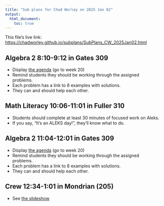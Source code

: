 ```yaml
---
title: "Sub plans for Chad Worley on 2025 Jan 02"
output: 
  html_document:
    toc: true
---
```


This file's live link: [https://chadworley.github.io/subplans/SubPlans_CW_2025Jan02.html](https://chadworley.github.io/subplans/SubPlans_CW_2025Jan02.html)

## Algebra 2 8:10-9:12 in Gates 309

* Display [the agenda](file:///Users/chad.worley@bartcharter.org/Documents/chadworley.github.io/a2/weekly_a2.html) (go to week 20)
* Remind students they should be working through the assigned problems.
* Each problem has a link to 8 examples with solutions.
* They can and should help each other.

## Math Literacy 10:06-11:01 in Fuller 310

* Students should complete at least 30 minutes of focused work on Aleks.
* If you say, "It's an ALEKS day!", they'll know what to do.

## Algebra 2 11:04-12:01 in Gates 309

* Display [the agenda](file:///Users/chad.worley@bartcharter.org/Documents/chadworley.github.io/a2/weekly_a2.html) (go to week 20)
* Remind students they should be working through the assigned problems.
* Each problem has a link to 8 examples with solutions.
* They can and should help each other.

## Crew 12:34-1:01 in Mondrian (205)

* See [the slideshow](https://docs.google.com/presentation/d/1zKdtLoqtBSP-KQYLI95GKgppDIyVo6T-IjG-af4Ft0U/edit?usp=sharing)










